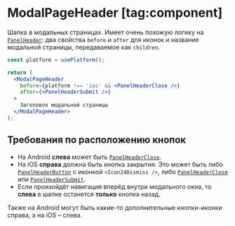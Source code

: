 <Overview group="modals">

# ModalPageHeader [tag:component]

Шапка в модальных страницах.
Имеет очень похожую логику на [`PanelHeader`](/components/panel-header): два свойства `before` и `after` для иконок и
название модальной страницы, передаваемое как `children`.

</Overview>


<Playground Wrapper={BlockWrapper}>

```jsx
const platform = usePlatform();

return (
  <ModalPageHeader
    before={platform !== 'ios' && <PanelHeaderClose />}
    after={<PanelHeaderSubmit />}
  >
    Заголовок модальной страницы
  </ModalPageHeader>
);
```

</Playground>

## Требования по расположению кнопок

- На Android **слева** может быть [`PanelHeaderClose`](/components/panel-header#panel-header-close).
- На iOS **справа** должна быть кнопка закрытия. Это может быть либо [`PanelHeaderButton`](/components/panel-header#panel-header-button)
  с иконкой `<Icon24Dismiss />`, либо [`PanelHeaderClose`](/components/panel-header#panel-header-close)
  или [`PanelHeaderSubmit`](/components/panel-header#panel-header-submit).
- Если произойдёт навигация вперёд внутри модального окна, то **слева** в шапке останется **только** кнопка назад.

Также на Android могут быть какие-то дополнительные кнопки-иконки справа, а на iOS – слева.
